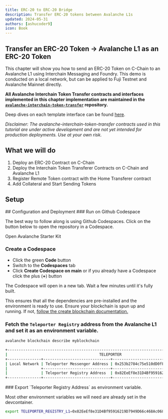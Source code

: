 ```yaml
---
title: ERC-20 to ERC-20 Bridge
description: Transfer ERC-20 tokens between Avalanche L1s
updated: 2024-05-31
authors: [ashucoder9]
icon: Book
---
```


## Transfer an ERC-20 Token &rarr; Avalanche L1 as an ERC-20 Token

This chapter will show you how to send an ERC-20 Token on C-Chain to an Avalanche L1 using Interchain Messaging and Foundry. This demo is conducted on a local network, but can be applied to Fuji Testnet and Avalanche Mainnet directly.

**All Avalanche Interchain Token Transfer contracts and interfaces implemented in this chapter implementation are maintained in the [`avalanche-interchain-token-transfer`](https://github.com/ava-labs/avalanche-interchain-token-transfer/tree/main/contracts/src) repository.**

Deep dives on each template interface can be found [here](https://github.com/ava-labs/avalanche-interchain-token-transfer/blob/main/contracts/README.md).

_Disclaimer: The avalanche-interchain-token-transfer contracts used in this tutorial are under active development and are not yet intended for production deployments. Use at your own risk._

## What we will do

1. Deploy an ERC-20 Contract on C-Chain
2. Deploy the Interchain Token Transferer Contracts on C-Chain and Avalanche L1
3. Register Remote Token contract with the Home Transferer contract
4. Add Collateral and Start Sending Tokens

## Setup
<Steps>
<Step>
## Configuration and Deployment
### Run on Github Codespace

The best way to follow along is using Github Codespaces. Click on the button below to open the repository in a Codespace.

<Link
    href="https://github.com/ava-labs/avalanche-starter-kit"
    className={cn(
    buttonVariants({ variant: 'default', className: 'mt-4' }),
    )}
    target='_blank'
>Open Avalanche Starter Kit</Link>

### Create a Codespace
- Click the green **Code** button
- Switch to the **Codespaces** tab
- Click **Create Codespace on main** or if you already have a Codespace click the plus (**+**) button

The Codespace will open in a new tab. Wait a few minutes until it's fully built.

This ensures that all the dependencies are pre-installed and the environment is ready to use.
Ensure your blockchain is spun up and running. If not, [follow the create blockchain documentation.](/course/interchain-token-transfer/02-avalanche-starter-kit/03-create-blockchain)
</Step>
<Step>
### Fetch the `Teleporter Registry` address from the Avalanche L1 and set it as an environment variable. 

```bash
avalanche blockchain describe myblockchain
```

```bash
+-------------------------------------------------------------------------------------------+
|                                         TELEPORTER                                        |
+---------------+------------------------------+--------------------------------------------+
| Local Network | Teleporter Messenger Address | 0x253b2784c75e510dD0fF1da844684a1aC0aa5fcf |
|               +------------------------------+--------------------------------------------+
|               | Teleporter Registry Address  | 0x82EeEf8e31D4Bf95916219D7949D66c468Ac0681 |
+---------------+------------------------------+--------------------------------------------+
```
</Step>
<Step>
### Export `Teleporter Registry Address` as environment variable.

Most other environment variables we will need are already set in the devcontainer.
```bash
export TELEPORTER_REGISTRY_L1=0x82EeEf8e31D4Bf95916219D7949D66c468Ac0681
```
</Step>
</Steps>


